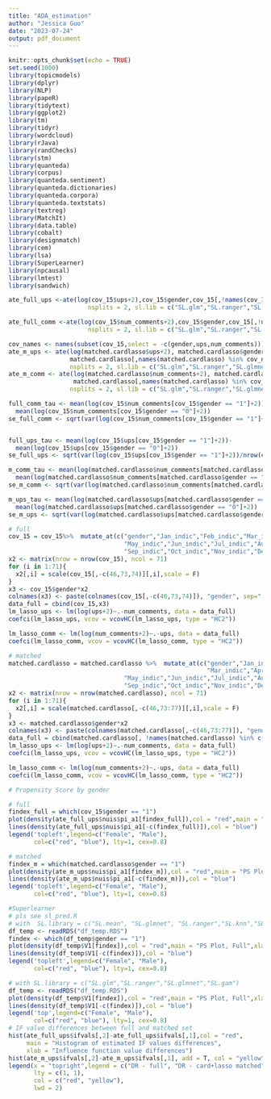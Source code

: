 ---
title: "ADA_estimation"
author: "Jessica Guo"
date: "2023-07-24"
output: pdf_document
---

```{r setup, include=FALSE}
knitr::opts_chunk$set(echo = TRUE)
set.seed(1000)
library(topicmodels)
library(dplyr)
library(NLP)
library(papeR)
library(tidytext)
library(ggplot2)
library(tm)
library(tidyr)
library(wordcloud)
library(rJava)
library(randChecks)
library(stm)
library(quanteda)
library(corpus)
library(quanteda.sentiment)
library(quanteda.dictionaries)
library(quanteda.corpora)
library(quanteda.textstats)
library(textreg)
library(MatchIt)
library(data.table)
library(cobalt)
library(designmatch)
library(cem)
library(lsa)
library(SuperLearner)
library(npcausal)
library(lmtest)
library(sandwich)
```


```{r, doubly robust}
ate_full_ups <-ate(log(cov_15$ups+2),cov_15$gender,cov_15[,!names(cov_15) %in% c("gender","num_comments")],
                      nsplits = 2, sl.lib = c("SL.glm","SL.ranger","SL.glmnet","SL.gam"))

ate_full_comm <-ate(log(cov_15$num_comments+2),cov_15$gender,cov_15[,!names(cov_15) %in% c("gender","ups")],
                      nsplits = 2, sl.lib = c("SL.glm","SL.ranger","SL.glmnet","SL.gam"))

cov_names <- names(subset(cov_15,select = -c(gender,ups,num_comments)))
ate_m_ups <- ate(log(matched.cardlasso$ups+2), matched.cardlasso$gender,
                 matched.cardlasso[,names(matched.cardlasso) %in% cov_names],
                 nsplits = 2, sl.lib = c("SL.glm","SL.ranger","SL.glmnet","SL.gam"))
ate_m_comm <- ate(log(matched.cardlasso$num_comments+2), matched.cardlasso$gender,
                  matched.cardlasso[,names(matched.cardlasso) %in% cov_names],
                 nsplits = 2, sl.lib = c("SL.glm","SL.ranger","SL.glmnet","SL.gam"))
```


```{r, mean diff}
full_comm_tau <- mean(log(cov_15$num_comments[cov_15$gender == "1"]+2))-
  mean(log(cov_15$num_comments[cov_15$gender == "0"]+2))
se_full_comm <- sqrt(var(log(cov_15$num_comments[cov_15$gender == "1"]+2))/nrow(cov_15[cov_15$gender == "1",])+var(log(cov_15$num_comments[cov_15$gender == "0"]+2))/nrow(cov_15[cov_15$gender == "0",]))


full_ups_tau <- mean(log(cov_15$ups[cov_15$gender == "1"]+2))-
  mean(log(cov_15$ups[cov_15$gender == "0"]+2))
se_full_ups <- sqrt(var(log(cov_15$ups[cov_15$gender == "1"]+2))/nrow(cov_15[cov_15$gender == "1",])+var(log(cov_15$ups[cov_15$gender == "0"]+2))/nrow(cov_15[cov_15$gender == "0",]))

m_comm_tau <- mean(log(matched.cardlasso$num_comments[matched.cardlasso$gender == "1"]+2))-
  mean(log(matched.cardlasso$num_comments[matched.cardlasso$gender == "0"]+2))
se_m_comm <- sqrt(var(log(matched.cardlasso$num_comments[matched.cardlasso$gender == "1"]+2))/nrow(matched.cardlasso[matched.cardlasso$gender == "1",])+var(log(matched.cardlasso$num_comments[matched.cardlasso$gender == "0"]+2))/nrow(matched.cardlasso[matched.cardlasso$gender == "0",]))

m_ups_tau <- mean(log(matched.cardlasso$ups[matched.cardlasso$gender == "1"]+2))-
  mean(log(matched.cardlasso$ups[matched.cardlasso$gender == "0"]+2))
se_m_ups <- sqrt(var(log(matched.cardlasso$ups[matched.cardlasso$gender == "1"]+2))/nrow(matched.cardlasso[matched.cardlasso$gender == "1",])+var(log(matched.cardlasso$ups[matched.cardlasso$gender == "0"]+2))/nrow(matched.cardlasso[matched.cardlasso$gender == "0",]))
```



```{r, linear reg plug in}
# full
cov_15 = cov_15%>%  mutate_at(c("gender","Jan_indic","Feb_indic","Mar_indic","Apr_indic",
                                "May_indic","Jun_indic","Jul_indic","Aug_indic",
                                "Sep_indic","Oct_indic","Nov_indic","Dec_indic"), as.numeric)
x2 <- matrix(nrow = nrow(cov_15), ncol = 71)
for (i in 1:71){
  x2[,i] = scale(cov_15[,-c(46,73,74)][,i],scale = F)
}
x3 <- cov_15$gender*x2
colnames(x3) <- paste(colnames(cov_15[,-c(46,73,74)]), "gender", sep=":")
data_full = cbind(cov_15,x3)
lm_lasso_ups <- lm(log(ups+2)~.-num_comments, data = data_full)
coefci(lm_lasso_ups, vcov = vcovHC(lm_lasso_ups, type = "HC2"))

lm_lasso_comm <- lm(log(num_comments+2)~.-ups, data = data_full)
coefci(lm_lasso_comm, vcov = vcovHC(lm_lasso_comm, type = "HC2"))

# matched
matched.cardlasso = matched.cardlasso %>%  mutate_at(c("gender","Jan_indic","Feb_indic",
                                                       "Mar_indic","Apr_indic",
                                "May_indic","Jun_indic","Jul_indic","Aug_indic",
                                "Sep_indic","Oct_indic","Nov_indic","Dec_indic"), as.numeric)
x2 <- matrix(nrow = nrow(matched.cardlasso), ncol = 71)
for (i in 1:71){
  x2[,i] = scale(matched.cardlasso[,-c(46,73:77)][,i],scale = F)
}
x3 <- matched.cardlasso$gender*x2
colnames(x3) <- paste(colnames(matched.cardlasso[,-c(46,73:77)]), "gender", sep=":")
data_full = cbind(matched.cardlasso[, !names(matched.cardlasso) %in% c("distance","weights","subclass")] ,x3)
lm_lasso_ups <- lm(log(ups+2)~.-num_comments, data = data_full)
coefci(lm_lasso_ups, vcov = vcovHC(lm_lasso_ups, type = "HC2"))

lm_lasso_comm <- lm(log(num_comments+2)~.-ups, data = data_full)
coefci(lm_lasso_comm, vcov = vcovHC(lm_lasso_comm, type = "HC2"))

```


```{r, plots}
# Propensity Score by gender

# full
findex_full = which(cov_15$gender == "1")
plot(density(ate_full_ups$nuis$pi_a1[findex_full]),col = "red",main = "PS Plot, Full",xlab = "")
lines(density(ate_full_ups$nuis$pi_a1[-c(findex_full)]),col = "blue")
legend('topleft',legend=c("Female", "Male"),
       col=c("red", "blue"), lty=1, cex=0.8)

# matched
findex_m = which(matched.cardlasso$gender == "1")
plot(density(ate_m_ups$nuis$pi_a1[findex_m]),col = "red",main = "PS Plot, Matched")
lines(density(ate_m_ups$nuis$pi_a1[-c(findex_m)]),col = "blue")
legend('topleft',legend=c("Female", "Male"),
       col=c("red", "blue"), lty=1, cex=0.8)
```


```{r}
#Superlearner
# pls see sl_pred.R
# with  SL.library = c("SL.mean", "SL.glmnet", "SL.ranger","SL.knn","SL.bayesglm","SL.xgboost")
df_temp <- readRDS("df_temp.RDS")
findex <- which(df_temp$gender == "1")
plot(density(df_temp$V1[findex]),col = "red",main = "PS Plot, Full",xlab = "", xlim = c(0,1))
lines(density(df_temp$V1[-c(findex)]),col = "blue")
legend('topleft',legend=c("Female", "Male"),
       col=c("red", "blue"), lty=1, cex=0.8)

# with SL.library = c("SL.glm","SL.ranger","SL.glmnet","SL.gam")
df_temp <- readRDS("df_temp.RDS")
plot(density(df_temp$V1[findex]),col = "red",main = "PS Plot, Full",xlab = "",xlim = c(0,0.001))
lines(density(df_temp$V1[-c(findex)]),col = "blue")
legend('top',legend=c("Female", "Male"),
       col=c("red", "blue"), lty=1, cex=0.8)
# IF value differences between full and matched set
hist(ate_full_ups$ifvals[,2]-ate_full_ups$ifvals[,1],col = "red",
     main = "Histogram of estimated IF values differences",
     xlab = "Influence function value differences")
hist(ate_m_ups$ifvals[,2]-ate_m_ups$ifvals[,1], add = T, col = "yellow")
legend(x = "topright",legend = c("DR - full", "DR - card+lasso matched"),
       lty = c(1, 1),
       col = c("red", "yellow"),
       lwd = 2)

```